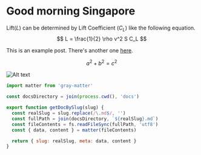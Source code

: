 # Good morning Singapore

Lift($L$) can be determined by Lift Coefficient ($C_L$) like the following equation.
$$
L = \frac{1}{2} \rho v^2 S C_L
$$

This is an example post. There's another one [here](/posts/example-post).

<TestComponent name="adsfgdsf sdfbsdfb"/>

$$
a^2 + b^2 = c^2
$$

![Alt text](/test.jpg)

```js
import matter from 'gray-matter'

const docsDirectory = join(process.cwd(), 'docs')

export function getDocBySlug(slug) {
  const realSlug = slug.replace(/\.md$/, '')
  const fullPath = join(docsDirectory, `${realSlug}.md`)
  const fileContents = fs.readFileSync(fullPath, 'utf8')
  const { data, content } = matter(fileContents)

  return { slug: realSlug, meta: data, content }
}
```


